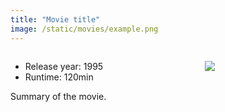 ```yaml
---
title: "Movie title"
image: /static/movies/example.png
---
```


:::: {.columns}

::: {.column width="60%"}

- Release year: 1995
- Runtime: 120min

Summary of the movie.

:::

::: {.column width="40%"}

![](/static/movies/example.png)

:::

::::